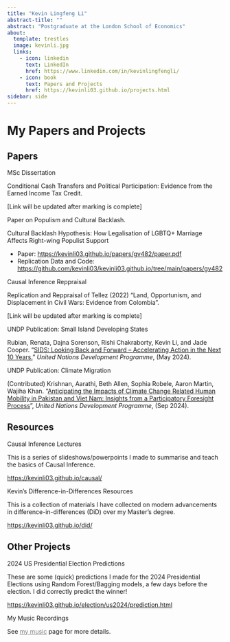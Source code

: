 ```yaml
---
title: "Kevin Lingfeng Li"
abstract-title: ""
abstract: "Postgraduate at the London School of Economics"
about:
  template: trestles
  image: kevinli.jpg
  links:
    - icon: linkedin
      text: LinkedIn
      href: https://www.linkedin.com/in/kevinlingfengli/
    - icon: book
      text: Papers and Projects
      href: https://kevinli03.github.io/projects.html
sidebar: side
---
```


# My Papers and Projects

::::::::::::::::::::: {.panel-tabset .nav-pills}
## Papers

:::: myclass
MSc Dissertation

::: small
Conditional Cash Transfers and Political Participation: Evidence from the Earned Income Tax Credit.

\[Link will be updated after marking is complete\]
:::
::::

:::: myclass
Paper on Populism and Cultural Backlash.

::: small
Cultural Backlash Hypothesis: How Legalisation of LGBTQ+ Marriage Affects Right-wing Populist Support

-   Paper: <https://kevinli03.github.io/papers/gv482/paper.pdf>
-   Replication Data and Code: <https://github.com/kevinli03/kevinli03.github.io/tree/main/papers/gv482>
:::
::::

:::: myclass
Causal Inference Reppraisal

::: small
Replication and Reppraisal of Tellez (2022) "Land, Opportunism, and Displacement in Civil Wars: Evidence from Colombia".

\[Link will be updated after marking is complete\]
:::
::::

:::: myclass
UNDP Publication: Small Island Developing States

::: small
Rubian, Renata, Dajna Sorenson, Rishi Chakraborty, Kevin Li, and Jade Cooper. “[SIDS: Looking Back and Forward – Accelerating Action in the Next 10 Years.](https://www.undp.org/publications/sids-looking-back-and-forward)” *United Nations Development Programme*, (May 2024).
:::
::::

:::: myclass
UNDP Publication: Climate Migration

::: small
(Contributed) Krishnan, Aarathi, Beth Allen, Sophia Robele, Aaron Martin, Wajiha Khan. "[Anticipating the Impacts of Climate Change Related Human Mobility in Pakistan and Viet Nam: Insights from a Participatory Foresight Process](https://www.undp.org/asia-pacific/publications/anticipating-impacts-of-climate-change-related-human-mobility-pakistan-and-viet-nam)", *United Nations Development Programme*, (Sep 2024).
:::
::::

## Resources

:::: myclass
Causal Inference Lectures

::: small
This is a series of slideshows/powerpoints I made to summarise and teach the basics of Causal Inference.

<https://kevinli03.github.io/causal/>
:::
::::

:::: myclass
Kevin's Difference-in-Differences Resources

::: small
This is a collection of materials I have collected on modern advancements in difference-in-differences (DiD) over my Master's degree.

<https://kevinli03.github.io/did/>
:::
::::

## Other Projects

:::: myclass
2024 US Presidential Election Predictions

::: small
These are some (quick) predictions I made for the 2024 Presidential Elections using Random Forest/Bagging models, a few days before the election. I did correctly predict the winner!

<https://kevinli03.github.io/election/us2024/prediction.html>
:::
::::

:::: myclass
My Music Recordings

::: small
See [my music](music.qmd){style="color: gray;"} page for more details.
:::
::::
:::::::::::::::::::::